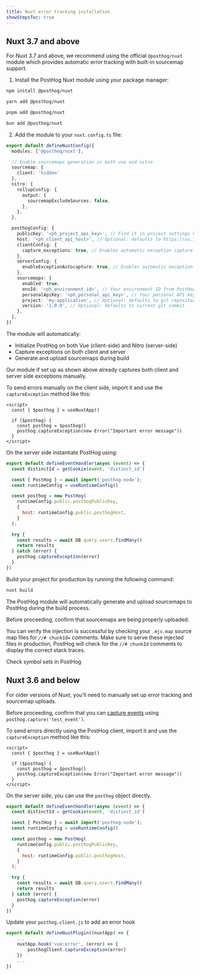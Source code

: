 ```yaml
---
title: Nuxt error tracking installation
showStepsToc: true
---
```




## Nuxt 3.7 and above

For Nuxt 3.7 and above, we recommend using the official `@posthog/nuxt` module which provides automatic error tracking with built-in sourcemap support.

<Steps>
<Step title="Install the PostHog Nuxt module" subtitle="Your goal in this step: Install and configure the PostHog Nuxt module." badge="required">

1. Install the PostHog Nuxt module using your package manager:

<MultiLanguage>

```bash file=npm
npm install @posthog/nuxt
```

```bash file=Yarn
yarn add @posthog/nuxt
```

```bash file=pnpm
pnpm add @posthog/nuxt
```

```bash file=Bun
bun add @posthog/nuxt
```

</MultiLanguage>

2. Add the module to your `nuxt.config.ts` file:

```typescript file=nuxt.config.ts
export default defineNuxtConfig({
  modules: ['@posthog/nuxt'],

  // Enable sourcemaps generation in both vue and nitro
  sourcemap: { 
    client: 'hidden' 
  },
  nitro: {
    rollupConfig: {
      output: {
        sourcemapExcludeSources: false,
      },
    },
  },

  posthogConfig: {
    publicKey: '<ph_project_api_key>', // Find it in project settings https://app.posthog.com/settings/project
    host: '<ph_client_api_host>', // Optional: defaults to https://us.i.posthog.com. Use https://eu.i.posthog.com for EU region
    clientConfig: {
      capture_exceptions: true, // Enables automatic exception capture on the client-side (Vue)
    },
    serverConfig: {
      enableExceptionAutocapture: true, // Enables automatic exception capture on the server-side (Nitro)
    },
    sourcemaps: {
      enabled: true,
      envId: '<ph_environment_id>', // Your environment ID from PostHog settings https://app.posthog.com/settings/environment#variables
      personalApiKey: '<ph_personal_api_key>', // Your personal API key from PostHog settings https://app.posthog.com/settings/user-api-keys
      project: 'my-application', // Optional: defaults to git repository name
      version: '1.0.0', // Optional: defaults to current git commit
    },
  },
})
```

The module will automatically:
- Initialize PostHog on both Vue (client-side) and Nitro (server-side)
- Capture exceptions on both client and server
- Generate and upload sourcemaps during build

</Step>

<Step title="Manually capturing exceptions" subtitle="Your goal in this step: Manually capture exceptions in your Nuxt application." badge="optional">

Our module if set up as shown above already captures both client and server side exceptions manually.

To send errors manually on the client side, import it and use the `captureException` method like this:

```vue component.vue
<script>
  const { $posthog } = useNuxtApp()

  if ($posthog) {
    const posthog = $posthog()
    posthog.captureException(new Error("Important error message"))
  }
</script>
```

On the server side instantiate PostHog using:

```js file=server/api/example.js focusOnLines=4-21
export default defineEventHandler(async (event) => {
  const distinctId = getCookie(event, 'distinct_id')

  const { PostHog } = await import('posthog-node');
  const runtimeConfig = useRuntimeConfig()

  const posthog = new PostHog(
    runtimeConfig.public.posthogPublicKey,
    { 
      host: runtimeConfig.public.posthogHost, 
    }
  );

  try {
    const results = await DB.query.users.findMany()
    return results
  } catch (error) {
    posthog.captureException(error)
  }
})
```

</Step>

<Step title="Build your project for production" badge="required">

Build your project for production by running the following command:

```bash
nuxt build
```

The PostHog module will automatically generate and upload sourcemaps to PostHog during the build process.

</Step>

<Step checkpoint title="Verify source map upload" subtitle="Confirm sourcemaps are being properly uploaded">

Before proceeding, confirm that sourcemaps are being properly uploaded.

You can verify the injection is successful by checking your `.mjs.map` source map files for `//# chunkId=` comments. Make sure to serve these injected files in production, PostHog will check for the `//# chunkId` comments to display the correct stack traces.

<CallToAction type="secondary" className="my-2" size="sm" to="https://app.posthog.com/settings/project-error-tracking#error-tracking-symbol-sets" external={true}>
    Check symbol sets in PostHog
</CallToAction>

</Step>

<StepVerifyErrorTracking />

</Steps>

## Nuxt 3.6 and below

For older versions of Nuxt, you'll need to manually set up error tracking and sourcemap uploads.

<Steps>
<Step title="Installing PostHog Nuxt SDK" subtitle="Your goal in this step: Install the PostHog Nuxt.js SDK." badge="required">

<InstallNuxt />

</Step>

<Step checkpoint title="Verify PostHog is initialized" subtitle="Confirm you can capture events with PostHog">

Before proceeding, confirm that you can [capture events](/docs/libraries/nuxt-js#capture-custom-events) using `posthog.capture('test_event')`.

</Step>

<Step title="Manually capturing exceptions" subtitle="Your goal in this step: Manually capture exceptions in your Nuxt application." badge="required">

To send errors directly using the PostHog client, import it and use the `captureException` method like this:

```vue component.vue
<script>
  const { $posthog } = useNuxtApp()

  if ($posthog) {
    const posthog = $posthog()
    posthog.captureException(new Error("Important error message"))
  }
</script>
```

On the server side, you can use the `posthog` object directly.

```js file=server/api/example.js focusOnLines=4-21
export default defineEventHandler(async (event) => {
  const distinctId = getCookie(event, 'distinct_id')

  const { PostHog } = await import('posthog-node');
  const runtimeConfig = useRuntimeConfig()

  const posthog = new PostHog(
    runtimeConfig.public.posthogPublicKey,
    { 
      host: runtimeConfig.public.posthogHost, 
    }
  );

  try {
    const results = await DB.query.users.findMany()
    return results
  } catch (error) {
    posthog.captureException(error)
  }
})
```

</Step>

<Step title="Configuring exception autocapture" subtitle="Your goal in this step: Enable automatic exception tracking for your Nuxt application." badge="required">

Update your `posthog.client.js` to add an error hook

```js
export default defineNuxtPlugin((nuxtApp) => {
    ...
    nuxtApp.hook('vue:error', (error) => {
        posthogClient.captureException(error)
    })
    ...
})
```

</Step>

<StepVerifyErrorTracking />


<Step title="Upload source maps" badge="required">

<StepUploadSourceMaps urlPath="nuxt" framework="Nuxt" />

</Step>

</Steps>
